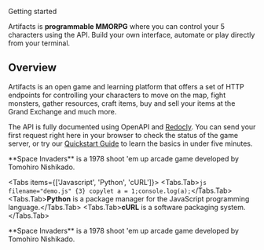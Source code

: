 
 Getting started
 
Artifacts is **programmable MMORPG** where you can control your 5 characters using the API.
Build your own interface, automate or play directly from your terminal.

<Cards>
  <Card icon="👾" title="Callout" href="/docs/guide/built-ins/callout" />
  <Card icon="👾" title="Tabs" href="/docs/guide/built-ins/tabs" />
  <Card icon="👾" title="Steps" href="/docs/guide/built-ins/steps" />
</Cards>


## Overview
Artifacts is an open game and learning platform that offers a set of HTTP endpoints for controlling your characters to move on the map, fight monsters, gather resources, craft items, buy and sell your items at the Grand Exchange and much more.

The API is fully documented using OpenAPI and [Redocly](https://api.artifactsmmo.com/redoc). You can send your first request right here in your browser to check the status of the game server, or try our [Quickstart Guide](https://docs.spacetraders.io/quickstart/new-game) to learn the basics in under five minutes.

 
<Callout emoji="👾">
  **Space Invaders** is a 1978 shoot 'em up arcade game developed by Tomohiro
  Nishikado.
</Callout>
 
<Tabs items={['Javascript', 'Python', 'cURL']}>
  <Tabs.Tab>```js filename="demo.js" {3} copylet a = 1;console.log(a);```</Tabs.Tab>
  <Tabs.Tab>**Python** is a package manager for the JavaScript programming language.</Tabs.Tab>
  <Tabs.Tab>**cURL** is a software packaging system.</Tabs.Tab>
</Tabs>

<Callout emoji="👾">
  **Space Invaders** is a 1978 shoot 'em up arcade game developed by Tomohiro
  Nishikado.
</Callout>